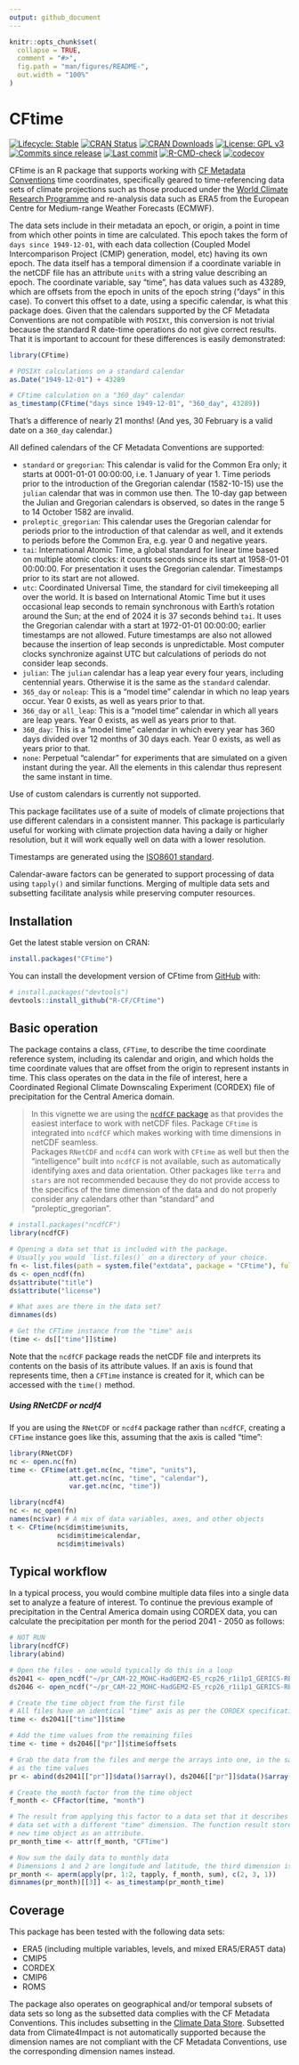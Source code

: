 ```yaml
---
output: github_document
---
```


<!-- README.md is generated from README.Rmd. Please edit that file -->

```r
knitr::opts_chunk$set(
  collapse = TRUE,
  comment = "#>",
  fig.path = "man/figures/README-",
  out.width = "100%"
)
```

# CFtime

<!-- badges: start -->

[![Lifecycle: Stable](https://img.shields.io/badge/Lifecycle-Stable-green.svg)](https://lifecycle.r-lib.org/articles/stages.html) [![CRAN Status](https://www.r-pkg.org/badges/version/CFtime)](https://cran.r-project.org/package=CFtime) [![CRAN Downloads](https://cranlogs.r-pkg.org/badges/grand-total/CFtime)](https://cran.r-project.org/package=CFtime) [![License: GPL v3](https://img.shields.io/badge/License-MIT-blue.svg)](https://mit-license.org) [![Commits since release](https://img.shields.io/github/commits-since/R-CF/CFtime/latest.svg?color=green)](https://GitHub.com/R-CF/CFtime/commit/main/) [![Last commit](https://img.shields.io/github/last-commit/R-CF/CFtime)](https://github.com/R-CF/CFtime/commits/main) [![R-CMD-check](https://github.com/R-CF/CFtime/actions/workflows/R-CMD-check.yaml/badge.svg)](https://github.com/R-CF/CFtime/actions/workflows/R-CMD-check.yaml) [![codecov](https://codecov.io/gh/R-CF/CFtime/branch/main/graph/badge.svg)](https://app.codecov.io/gh/R-CF/CFtime)

<!-- badges: end -->

CFtime is an R package that supports working with [CF Metadata Conventions](http://cfconventions.org) time coordinates, specifically geared to time-referencing data sets of climate projections such as those produced under the [World Climate Research Programme](https://www.wcrp-climate.org) and re-analysis data such as ERA5 from the European Centre for Medium-range Weather Forecasts (ECMWF).

The data sets include in their metadata an epoch, or origin, a point in time from which other points in time are calculated. This epoch takes the form of `days since 1949-12-01`, with each data collection (Coupled Model Intercomparison Project (CMIP) generation, model, etc) having its own epoch. The data itself has a temporal dimension if a coordinate variable in the netCDF file has an attribute `units` with a string value describing an epoch. The coordinate variable, say "time", has data values such as 43289, which are offsets from the epoch in units of the epoch string ("days" in this case). To convert this offset to a date, using a specific calendar, is what this package does. Given that the calendars supported by the CF Metadata Conventions are not compatible with `POSIXt`, this conversion is not trivial because the standard R date-time operations do not give correct results. That it is important to account for these differences is easily demonstrated:

```r
library(CFtime)

# POSIXt calculations on a standard calendar
as.Date("1949-12-01") + 43289

# CFtime calculation on a "360_day" calendar
as_timestamp(CFtime("days since 1949-12-01", "360_day", 43289))
```

That's a difference of nearly 21 months! (And yes, 30 February is a valid date on a `360_day` calendar.)

All defined calendars of the CF Metadata Conventions are supported:

-   `standard` or `gregorian`: This calendar is valid for the Common Era only; it starts at 0001-01-01 00:00:00, i.e. 1 January of year 1. Time periods prior to the introduction of the Gregorian calendar (1582-10-15) use the `julian` calendar that was in common use then. The 10-day gap between the Julian and Gregorian calendars is observed, so dates in the range 5 to 14 October 1582 are invalid.
-   `proleptic_gregorian`: This calendar uses the Gregorian calendar for periods prior to the introduction of that calendar as well, and it extends to periods before the Common Era, e.g. year 0 and negative years.
-   `tai`: International Atomic Time, a global standard for linear time based on multiple atomic clocks: it counts seconds since its start at 1958-01-01 00:00:00. For presentation it uses the Gregorian calendar. Timestamps prior to its start are not allowed.
-   `utc`: Coordinated Universal Time, the standard for civil timekeeping all over the world. It is based on International Atomic Time but it uses occasional leap seconds to remain synchronous with Earth's rotation around the Sun; at the end of 2024 it is 37 seconds behind `tai`. It uses the Gregorian calendar with a start at 1972-01-01 00:00:00; earlier timestamps are not allowed. Future timestamps are also not allowed because the insertion of leap seconds is unpredictable. Most computer clocks synchronize against UTC but calculations of periods do not consider leap seconds.
-   `julian`: The `julian` calendar has a leap year every four years, including centennial years. Otherwise it is the same as the `standard` calendar.
-   `365_day` or `noleap`: This is a "model time" calendar in which no leap years occur. Year 0 exists, as well as years prior to that.
-   `366_day` or `all_leap`: This is a "model time" calendar in which all years are leap years. Year 0 exists, as well as years prior to that.
-   `360_day`: This is a "model time" calendar in which every year has 360 days divided over 12 months of 30 days each. Year 0 exists, as well as years prior to that.
 - `none`: Perpetual "calendar" for experiments that are simulated on a given instant during the year. All the elements in this calendar thus represent the same instant in time.

Use of custom calendars is currently not supported.

This package facilitates use of a suite of models of climate projections that use different calendars in a consistent manner. This package is particularly useful for working with climate projection data having a daily or higher resolution, but it will work equally well on data with a lower resolution.

Timestamps are generated using the [ISO8601 standard](https://en.wikipedia.org/wiki/ISO_8601).

Calendar-aware factors can be generated to support processing of data using `tapply()` and similar functions. Merging of multiple data sets and subsetting facilitate analysis while preserving computer resources.

## Installation

Get the latest stable version on CRAN:

``` r
install.packages("CFtime")
```

You can install the development version of CFtime from [GitHub](https://github.com/) with:

``` r
# install.packages("devtools")
devtools::install_github("R-CF/CFtime")
```

## Basic operation

The package contains a class, `CFTime`, to describe the time coordinate reference system, including its calendar and origin, and which holds the time coordinate values that are offset from the origin to represent instants in time. This class operates on the data in the file of interest, here a Coordinated Regional Climate Downscaling Experiment (CORDEX) file of precipitation for the Central America domain.

> In this vignette we are using the [`ncdfCF` package](https://cran.r-project.org/package=ncdfCF) as that provides the easiest interface to work with netCDF files. Package `CFtime` is integrated into `ncdfCF` which makes working with time dimensions in netCDF seamless.  
> Packages `RNetCDF` and `ncdf4` can work with `CFtime` as well but then the "intelligence" built into `ncdfCF` is not available, such as automatically identifying axes and data orientation. Other packages like `terra` and `stars` are not recommended because they do not provide access to the specifics of the time dimension of the data and do not properly consider any calendars other than "standard" and "proleptic_gregorian".

```r
# install.packages("ncdfCF")
library(ncdfCF)

# Opening a data set that is included with the package.
# Usually you would `list.files()` on a directory of your choice.
fn <- list.files(path = system.file("extdata", package = "CFtime"), full.names = TRUE)[1]
ds <- open_ncdf(fn)
ds$attribute("title")
ds$attribute("license")

# What axes are there in the data set?
dimnames(ds)

# Get the CFTime instance from the "time" axis
(time <- ds[["time"]]$time)
```

Note that the `ncdfCF` package reads the netCDF file and interprets its contents on the basis of its attribute values. If an axis is found that represents time, then a `CFTime` instance is created for it, which can be accessed with the `time()` method.

##### Using RNetCDF or ncdf4

If you are using the `RNetCDF` or `ncdf4` package rather than `ncdfCF`, creating a `CFTime` instance goes like this, assuming that the axis is called "time":

```r
library(RNetCDF)
nc <- open.nc(fn)
time <- CFtime(att.get.nc(nc, "time", "units"), 
               att.get.nc(nc, "time", "calendar"), 
               var.get.nc(nc, "time"))

library(ncdf4)
nc <- nc_open(fn)
names(nc$var) # A mix of data variables, axes, and other objects
t <- CFtime(nc$dim$time$units, 
            nc$dim$time$calendar, 
            nc$dim$time$vals)
```

## Typical workflow

In a typical process, you would combine multiple data files into a single data set to analyze a feature of interest. To continue the previous example of precipitation in the Central America domain using CORDEX data, you can calculate the precipitation per month for the period 2041 - 2050 as follows:

```r
# NOT RUN
library(ncdfCF)
library(abind)

# Open the files - one would typically do this in a loop
ds2041 <- open_ncdf("~/pr_CAM-22_MOHC-HadGEM2-ES_rcp26_r1i1p1_GERICS-REMO2015_v1_day_20410101-20451230.nc")
ds2046 <- open_ncdf("~/pr_CAM-22_MOHC-HadGEM2-ES_rcp26_r1i1p1_GERICS-REMO2015_v1_day_20460101-20501230.nc")

# Create the time object from the first file
# All files have an identical "time" axis as per the CORDEX specifications
time <- ds2041[["time"]]$time

# Add the time values from the remaining files
time <- time + ds2046[["pr"]]$time$offsets

# Grab the data from the files and merge the arrays into one, in the same order
# as the time values
pr <- abind(ds2041[["pr"]]$data()$array(), ds2046[["pr"]]$data()$array())

# Create the month factor from the time object
f_month <- CFfactor(time, "month")

# The result from applying this factor to a data set that it describes is a new
# data set with a different "time" dimension. The function result stores this
# new time object as an attribute.
pr_month_time <- attr(f_month, "CFTime")

# Now sum the daily data to monthly data
# Dimensions 1 and 2 are longitude and latitude, the third dimension is time
pr_month <- aperm(apply(pr, 1:2, tapply, f_month, sum), c(2, 3, 1))
dimnames(pr_month)[[3]] <- as_timestamp(pr_month_time)

```

## Coverage

This package has been tested with the following data sets:

-   ERA5 (including multiple variables, levels, and mixed ERA5/ERA5T data)
-   CMIP5
-   CORDEX
-   CMIP6
-   ROMS

The package also operates on geographical and/or temporal subsets of data sets so long as the subsetted data complies with the CF Metadata Conventions. This includes subsetting in the [Climate Data Store](https://cds.climate.copernicus.eu/#!/home). Subsetted data from Climate4Impact is not automatically supported because the dimension names are not compliant with the CF Metadata Conventions, use the corresponding dimension names instead.
